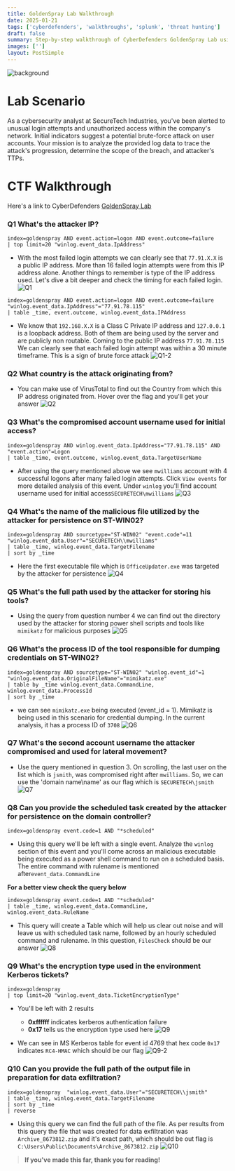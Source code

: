 ```yaml
---
title: GoldenSpray Lab Walkthrough
date: 2025-01-21
tags: ['cyberdefenders', 'walkthroughs', 'splunk', 'threat hunting']
draft: false
summary: Step-by-step walkthrough of CyberDefenders GoldenSpray Lab using Splunk SIEM
images: ['']
layout: PostSimple
---
```


![background](/static/images/GoldenSpray/background.png)

<TOCInline toc={props.toc} exclude="Overview" toHeading={4} />

# Lab Scenario

As a cybersecurity analyst at SecureTech Industries, you've been alerted to unusual login attempts and unauthorized access within the company's network. Initial indicators suggest a potential brute-force attack on user accounts. Your mission is to analyze the provided log data to trace the attack's progression, determine the scope of the breach, and attacker's TTPs.

# CTF Walkthrough

Here's a link to CyberDefenders [GoldenSpray Lab](https://cyberdefenders.org/blueteam-ctf-challenges/goldenspray/)

### Q1 What's the attacker IP?

```
index=goldenspray AND event.action=logon AND event.outcome=failure
| top limit=20 "winlog.event_data.IpAddress"
```

- With the most failed login attempts we can clearly see that `77.91.X.X` is a public IP address. More than 16 failed login attempts were from this IP address alone. Another things to remember is type of the IP address used. Let's dive a bit deeper and check the timing for each failed login. ![Q1](/static/images/GoldenSpray/Q1.png)

```
index=goldenspray AND event.action=logon AND event.outcome=failure "winlog.event_data.IpAddress"="77.91.78.115"
| table _time, event.outcome, winlog.event_data.IPAddress
```

- We know that `192.168.X.X` is a Class C Private IP address and `127.0.0.1` is a loopback address. Both of them are being used by the server and are publicly non routable. Coming to the public IP address `77.91.78.115` We can clearly see that each failed login attempt was within a 30 minute timeframe. This is a sign of brute force attack ![Q1-2](/static/images/GoldenSpray/Q1-2.png)

### Q2 What country is the attack originating from?

- You can make use of VirusTotal to find out the Country from which this IP address originated from. Hover over the flag and you'll get your answer ![Q2](/static/images/GoldenSpray/Q2.png)

### Q3 What's the compromised account username used for initial access?

```
index=goldenspray AND winlog.event_data.IpAddress="77.91.78.115" AND "event.action"=Logon
| table _time, event.outcome, winlog.event_data.TargetUserName
```

- After using the query mentioned above we see `mwilliams` account with 4 successful logons after many failed login attempts. Click `View events` for more detailed analysis of this event. Under `winlog` you'll find account username used for initial access`SECURETECH\mwilliams`
  ![Q3](/static/images/GoldenSpray/Q3.png)

### Q4 What's the name of the malicious file utilized by the attacker for persistence on ST-WIN02?

```
index=goldenspray AND sourcetype="ST-WIN02" "event.code"=11 "winlog.event_data.User"="SECURETECH\\mwilliams"
| table _time, winlog.event_data.TargetFilename
| sort by _time
```

- Here the first executable file which is `OfficeUpdater.exe` was targeted by the attacker for persistence ![Q4](/static/images/GoldenSpray/Q4.png)

### Q5 What's the full path used by the attacker for storing his tools?

- Using the query from question number 4 we can find out the directory used by the attacker for storing power shell scripts and tools like `mimikatz` for malicious purposes ![Q5](/static/images/GoldenSpray/Q5.png)

### Q6 What's the process ID of the tool responsible for dumping credentials on ST-WIN02?

```
index=goldenspray AND sourcetype="ST-WIN02" "winlog.event_id"=1 "winlog.event_data.OriginalFileName"="mimikatz.exe"
| table by _time winlog.event_data.CommandLine, winlog.event_data.ProcessId
| sort by _time
```

- we can see `mimikatz.exe` being executed (event_id = 1). Mimikatz is being used in this scenario for credential dumping. In the current analysis, it has a process ID of `3708` ![Q6](/static/images/GoldenSpray/Q6.png)

### Q7 What's the second account username the attacker compromised and used for lateral movement?

- Use the query mentioned in question 3. On scrolling, the last user on the list which is `jsmith`, was compromised right after `mwilliams`. So, we can use the 'domain name\name' as our flag which is `SECURETECH\jsmith` ![Q7](/static/images/GoldenSpray/Q7.png)

### Q8 Can you provide the scheduled task created by the attacker for persistence on the domain controller?

```
index=goldenspray event.code=1 AND "*scheduled"
```

- Using this query we'll be left with a single event. Analyze the `winlog` section of this event and you'll come across an malicious executable being executed as a power shell command to run on a scheduled basis. The entire command with rulename is mentioned after`event_data.CommandLine`

**For a better view check the query below**

```
index=goldenspray event.code=1 AND "*scheduled"
| table _time, winlog.event_data.CommandLine, winlog.event_data.RuleName
```

- This query will create a Table which will help us clear out noise and will leave us with scheduled task name, followed by an hourly scheduled command and rulename. In this question, `FilesCheck` should be our answer ![Q8](/static/images/GoldenSpray/Q8.png)

### Q9 What's the encryption type used in the environment Kerberos tickets?

```
index=goldenspray
| top limit=20 "winlog.event_data.TicketEncryptionType"
```

- You'll be left with 2 results

  - **0xffffff** indicates kerberos authentication failure
  - **0x17** tells us the encryption type used here
    ![Q9](/static/images/GoldenSpray/Q9.png)

- We can see in MS Kerberos table for event id 4769 that hex code `0x17` indicates `RC4-HMAC` which should be our flag ![Q9-2](/static/images/GoldenSpray/Q9-2.png)

### Q10 Can you provide the full path of the output file in preparation for data exfiltration?

```
index=goldenspray  "winlog.event_data.User"="SECURETECH\\jsmith"
| table _time, winlog.event_data.TargetFilename
| sort by _time
| reverse
```

- Using this query we can find the full path of the file. As per results from this query the file that was created for data exfiltration was `Archive_8673812.zip` and it's exact path, which should be out flag is `C:\Users\Public\Documents\Archive_8673812.zip` ![Q10](/static/images/GoldenSpray/Q10.png)

> **If you've made this far, thank you for reading!**
